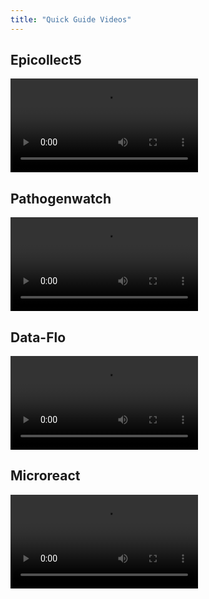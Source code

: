 ```yaml
---
title: "Quick Guide Videos"
---
```


## Epicollect5

![](videos/QUICK%20GUIDE%20-%20Epicollect5.mp4)

## Pathogenwatch

![](videos/QUICK%20GUIDE%20-%20Pathogenwatch.mp4)

## Data-Flo

![](videos/QUICK%20GUIDE%20-%20Data-Flo.mp4)

## Microreact

![](videos/QUICK%20GUIDE%20-%20Microreact%20.mp4)
